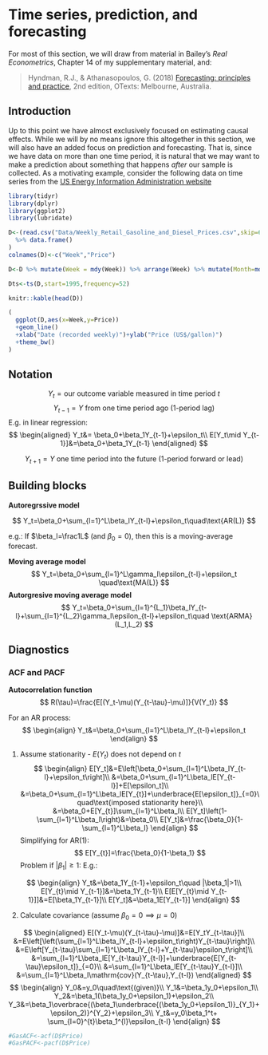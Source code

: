 

# Time series, prediction, and forecasting

For most of this section, we will draw from material in Bailey's *Real Econometrics*, Chapter 14 of my supplementary material, and:

> Hyndman, R.J., & Athanasopoulos, G. (2018) [Forecasting: principles and practice](https://otexts.com/fpp2/), 2nd edition, OTexts: Melbourne, Australia.


## Introduction

Up to this point we have almost exclusively focused on estimating causal effects. While we will by no means ignore this altogether in this section, we will also have an added focus on prediction and forecasting. That is, since we have data on more than one time period, it is natural that we may want to make a prediction about something that happens *after* our sample is collected. As a motivating example, consider the following data on time series from the [US Energy Information Administration website](https://www.eia.gov/dnav/pet/pet_pri_gnd_dcus_nus_w.htm)

```r
library(tidyr)
library(dplyr)
library(ggplot2)
library(lubridate)

D<-(read.csv("Data/Weekly_Retail_Gasoline_and_Diesel_Prices.csv",skip=6)
  %>% data.frame()   
)
colnames(D)<-c("Week","Price")

D<-D %>% mutate(Week = mdy(Week)) %>% arrange(Week) %>% mutate(Month=month(Week))

Dts<-ts(D,start=1995,frequency=52)

knitr::kable(head(D))

(
  ggplot(D,aes(x=Week,y=Price))
  +geom_line()
  +xlab("Date (recorded weekly)")+ylab("Price (US$/gallon)")
  +theme_bw()
)

```


## Notation

$$
Y_t = \text{our outcome variable measured in time period }t
$$
$$
Y_{t-1} = Y \text{ from one time period ago (1-period lag)}
$$
E.g. in linear regression:
$$
\begin{aligned}
Y_t&= \beta_0+\beta_1Y_{t-1}+\epsilon_t\\
E[Y_t\mid Y_{t-1}]&=\beta_0+\beta_1Y_{t-1}
\end{aligned}
$$

$$
Y_{t+1}=Y \text{ one time period into the future (1-period forward or lead)}
$$

## Building blocks

**Autoregrssive model**

$$
Y_t=\beta_0+\sum_{l=1}^L\beta_lY_{t-l}+\epsilon_t\quad\text{AR(L)}
$$

e.g.:
If $\beta_l=\frac1L$ (and $\beta_0=0$), then this is a moving-average forecast.

**Moving average model**
$$
Y_t=\beta_0+\sum_{l=1}^L\gamma_l\epsilon_{t-l}+\epsilon_t \quad\text{MA(L)}
$$
**Autorgresive moving average model**
$$
Y_t=\beta_0+\sum_{l=1}^{L_1}\beta_lY_{t-l}+\sum_{l=1}^{L_2}\gamma_l\epsilon_{t-l}+\epsilon_t\quad \text{ARMA}(L_1,L_2)
$$


## Diagnostics

### ACF and PACF

**Autocorrelation function**
$$
R(\tau)=\frac{E[(Y_t-\mu)(Y_{t-\tau}-\mu)]}{V(Y_t)}
$$

For an AR process:
$$
\begin{align}
Y_t&=\beta_0+\sum_{l=1}^L\beta_lY_{t-l}+\epsilon_t
\end{align}
$$

1. Assume stationarity - $E(Y_t)$ does not depend on $t$
$$
\begin{align}
E[Y_t]&=E\left[\beta_0+\sum_{l=1}^L\beta_lY_{t-l}+\epsilon_t\right]\\
&=\beta_0+\sum_{l=1}^L\beta_lE[Y_{t-l}]+E[\epsilon_t]\\
&=\beta_0+\sum_{l=1}^L\beta_lE[Y_{t}]+\underbrace{E[\epsilon_t]}_{=0}\quad\text{imposed stationarity here}\\
&=\beta_0+E[Y_{t}]\sum_{l=1}^L\beta_l\\
E[Y_t]\left(1-\sum_{l=1}^L\beta_l\right)&=\beta_0\\
E[Y_t]&=\frac{\beta_0}{1-\sum_{l=1}^L\beta_l}
\end{align}
$$
Simplifying for AR(1):
$$
E[Y_{t}]=\frac{\beta_0}{1-\beta_1}
$$
Problem if $|\beta_1|\geq 1$:
E.g.:

$$
\begin{align}
Y_t&=\beta_1Y_{t-1}+\epsilon_t\quad |\beta_1|>1\\
E[Y_{t}\mid Y_{t-1}]&=\beta_1Y_{t-1}\\
E[E[Y_{t}\mid Y_{t-1}]]&=E[\beta_1Y_{t-1}]\\
E[Y_t]&=\beta_1E[Y_{t-1}]
\end{align}
$$

2. Calculate covariance (assume $\beta_0=0\implies \mu=0$)

$$
\begin{aligned}
E[(Y_t-\mu)(Y_{t-\tau}-\mu)]&=E[Y_tY_{t-\tau}]\\
&=E\left[\left(\sum_{l=1}^L\beta_lY_{t-l}+\epsilon_t\right)Y_{t-\tau}\right]\\
&=E\left[Y_{t-\tau}\sum_{l=1}^L\beta_lY_{t-l}+Y_{t-\tau}\epsilon_t\right]\\
&=\sum_{l=1}^L\beta_lE[Y_{t-\tau}Y_{t-l}]+\underbrace{E[Y_{t-\tau}\epsilon_t]}_{=0}\\
&=\sum_{l=1}^L\beta_lE[Y_{t-\tau}Y_{t-l}]\\
&=\sum_{l=1}^L\beta_l\mathrm{cov}(Y_{t-\tau},Y_{t-l})
\end{aligned}
$$
$$
\begin{align}
Y_0&=y_0\quad\text{(given)}\\
Y_1&=\beta_1y_0+\epsilon_1\\
Y_2&=\beta_1(\beta_1y_0+\epsilon_1)+\epsilon_2\\
Y_3&=\beta_1\overbrace{(\beta_1\underbrace{(\beta_1y_0+\epsilon_1)}_{Y_1}+\epsilon_2)}^{Y_2}+\epsilon_3\\
Y_t&=y_0\beta_1^t+ \sum_{l=0}^{t}\beta_1^{l}\epsilon_{t-l}
\end{align}
$$



```r
#GasACF<-acf(D$Price)
#GasPACF<-pacf(D$Price)


```